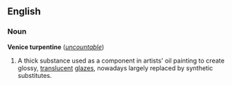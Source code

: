 ==English==
===Noun===
'''Venice turpentine''' (''[[uncountable]]'')

# A thick substance used as a component in artists' oil painting to create glossy, [[translucent]] [[glaze]]s, nowadays largely replaced by synthetic substitutes.
